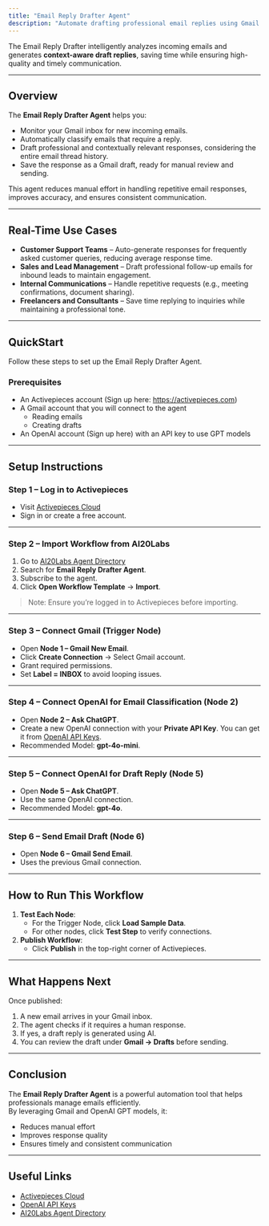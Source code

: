 ---
title: "Email Reply Drafter Agent"
description: "Automate drafting professional email replies using Gmail and OpenAI GPT models."
---

The Email Reply Drafter intelligently analyzes incoming emails and generates **context-aware draft replies**, saving time while ensuring high-quality and timely communication.

---

## Overview

The **Email Reply Drafter Agent** helps you:

- Monitor your Gmail inbox for new incoming emails.
- Automatically classify emails that require a reply.
- Draft professional and contextually relevant responses, considering the entire email thread history.
- Save the response as a Gmail draft, ready for manual review and sending.

This agent reduces manual effort in handling repetitive email responses, improves accuracy, and ensures consistent communication.

---

## Real-Time Use Cases

- **Customer Support Teams** – Auto-generate responses for frequently asked customer queries, reducing average response time.
- **Sales and Lead Management** – Draft professional follow-up emails for inbound leads to maintain engagement.
- **Internal Communications** – Handle repetitive requests (e.g., meeting confirmations, document sharing).
- **Freelancers and Consultants** – Save time replying to inquiries while maintaining a professional tone.

---

## QuickStart

Follow these steps to set up the Email Reply Drafter Agent.

### Prerequisites

- An Activepieces account (Sign up here: https://activepieces.com)
- A Gmail account that you will connect to the agent
  - Reading emails
  - Creating drafts
- An OpenAI account (Sign up here) with an API key to use GPT models

---

## Setup Instructions

### Step 1 – Log in to Activepieces

- Visit [Activepieces Cloud](https://cloud.activepieces.com)
- Sign in or create a free account.

---

### Step 2 – Import Workflow from AI20Labs

1. Go to [AI20Labs Agent Directory](https://ai20-agent-directory.lovable.app/)
2. Search for **Email Reply Drafter Agent**.
3. Subscribe to the agent.
4. Click **Open Workflow Template** → **Import**.

> Note: Ensure you’re logged in to Activepieces before importing.

---

### Step 3 – Connect Gmail (Trigger Node)

- Open **Node 1 – Gmail New Email**.
- Click **Create Connection** → Select Gmail account.
- Grant required permissions.
- Set **Label = INBOX** to avoid looping issues.

---

### Step 4 – Connect OpenAI for Email Classification (Node 2)

- Open **Node 2 – Ask ChatGPT**.
- Create a new OpenAI connection with your **Private API Key**. You can get it from [OpenAI API Keys](https://platform.openai.com/account/api-keys).
- Recommended Model: **gpt-4o-mini**.

---

### Step 5 – Connect OpenAI for Draft Reply (Node 5)

- Open **Node 5 – Ask ChatGPT**.
- Use the same OpenAI connection.
- Recommended Model: **gpt-4o**.

---

### Step 6 – Send Email Draft (Node 6)

- Open **Node 6 – Gmail Send Email**.
- Uses the previous Gmail connection.

---

## How to Run This Workflow

1. **Test Each Node**:
   - For the Trigger Node, click **Load Sample Data**.
   - For other nodes, click **Test Step** to verify connections.
2. **Publish Workflow**:
   - Click **Publish** in the top-right corner of Activepieces.

---

## What Happens Next

Once published:

1. A new email arrives in your Gmail inbox.
2. The agent checks if it requires a human response.
3. If yes, a draft reply is generated using AI.
4. You can review the draft under **Gmail → Drafts** before sending.

---

## Conclusion

The **Email Reply Drafter Agent** is a powerful automation tool that helps professionals manage emails efficiently.  
By leveraging Gmail and OpenAI GPT models, it:

- Reduces manual effort
- Improves response quality
- Ensures timely and consistent communication

---

## Useful Links

- [Activepieces Cloud](https://cloud.activepieces.com)
- [OpenAI API Keys](https://platform.openai.com/account/api-keys)
- [AI20Labs Agent Directory](https://ai20-agent-directory.lovable.app)
